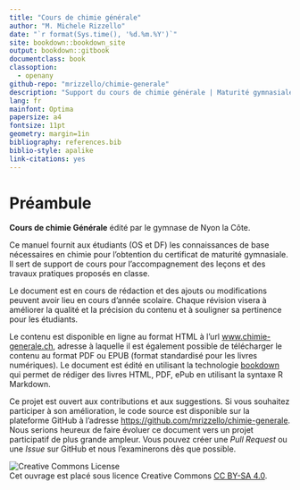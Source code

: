 ```yaml
---
title: "Cours de chimie générale"
author: "M. Michele Rizzello"
date: "`r format(Sys.time(), '%d.%m.%Y')`"
site: bookdown::bookdown_site
output: bookdown::gitbook
documentclass: book
classoption:
  - openany
github-repo: "mrizzello/chimie-generale"
description: "Support du cours de chimie générale | Maturité gymnasiale | Gymnase de Nyon-la Côte"
lang: fr
mainfont: Optima
papersize: a4
fontsize: 11pt
geometry: margin=1in
bibliography: references.bib
biblio-style: apalike
link-citations: yes
---
```


# Préambule {-}

**Cours de chimie Générale** édité par le gymnase de Nyon la Côte.

Ce manuel fournit aux étudiants (OS et DF) les connaissances de base nécessaires en chimie pour l'obtention du certificat de maturité gymnasiale. Il sert de support de cours pour l'accompagnement des leçons et des travaux pratiques proposés en classe.

Le document est en cours de rédaction et des ajouts ou modifications peuvent avoir lieu en cours d'année scolaire. Chaque révision visera à améliorer la qualité et la précision du contenu et à souligner sa pertinence pour les étudiants.

Le contenu est disponible en ligne au format HTML à l'url [www.chimie-generale.ch](www.chimie-generale.ch), adresse à laquelle il est également possible de télécharger le contenu au format PDF ou EPUB (format standardisé pour les livres numériques). Le document est édité en utilisant la technologie [bookdown](https://bookdown.org/) qui permet de rédiger des livres HTML, PDF, ePub en utilisant la syntaxe R Markdown.

Ce projet est ouvert aux contributions et aux suggestions. Si vous souhaitez participer à son amélioration, le code source est disponible sur la plateforme GitHub à l'adresse [https://github.com/mrizzello/chimie-generale](https://github.com/mrizzello/chimie-generale). Nous serions heureux de faire évoluer ce document vers un projet participatif de plus grande ampleur. Vous pouvez créer une _Pull Request_ ou une _Issue_ sur GitHub et nous l'examinerons dès que possible.

\vspace{\stretch{1}}

![Creative Commons License](images/by-nc-sa.png)  
Cet ouvrage est placé sous licence Creative Commons [CC BY-SA 4.0](https://creativecommons.org/licenses/by-sa/4.0/deed.fr). 
